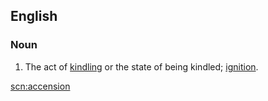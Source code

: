 ==English==

===Noun===
{{en-noun}}

#The act of [[kindling]] or the state of being kindled; [[ignition]].

[[scn:accension]]
